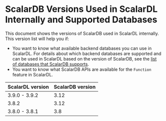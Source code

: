 # ScalarDB Versions Used in ScalarDL Internally and Supported Databases

This document shows the versions of ScalarDB used in ScalarDL internally. This version list will help you if:

- You want to know what available backend databases you can use in ScalarDL. For details about which backend databases are supported and can be used in ScalarDL based on the version of ScalarDB, see the [list of databases that ScalarDB supports](https://scalardb.scalar-labs.com/docs/latest/scalardb-supported-databases/).
- You want to know what ScalarDB APIs are available for the `Function` feature in ScalarDL.

| ScalarDL version | ScalarDB version |
|:-----------------|:-----------------|
| 3.9.0 - 3.9.2    | 3.12             |
| 3.8.2            | 3.12             |
| 3.8.0 - 3.8.1    | 3.8              |
